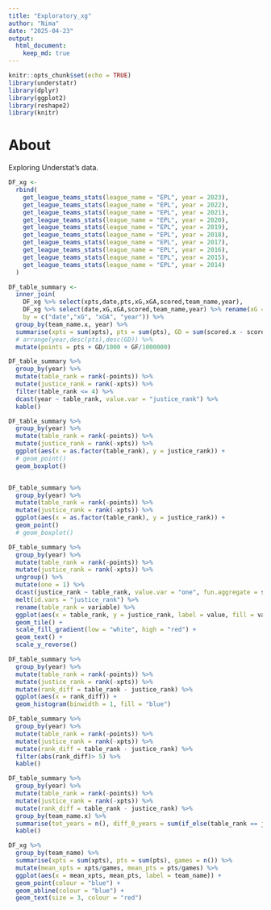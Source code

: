```yaml
---
title: "Exploratory_xg"
author: "Nima"
date: "2025-04-23"
output: 
  html_document: 
    keep_md: true
---
```


```r
knitr::opts_chunk$set(echo = TRUE)
library(understatr)
library(dplyr)
library(ggplot2)
library(reshape2)
library(knitr)
```

# About

Exploring Understat's data.

```r
DF_xg <- 
  rbind(
    get_league_teams_stats(league_name = "EPL", year = 2023),
    get_league_teams_stats(league_name = "EPL", year = 2022),
    get_league_teams_stats(league_name = "EPL", year = 2021),
    get_league_teams_stats(league_name = "EPL", year = 2020),
    get_league_teams_stats(league_name = "EPL", year = 2019),
    get_league_teams_stats(league_name = "EPL", year = 2018),
    get_league_teams_stats(league_name = "EPL", year = 2017),
    get_league_teams_stats(league_name = "EPL", year = 2016),
    get_league_teams_stats(league_name = "EPL", year = 2015),
    get_league_teams_stats(league_name = "EPL", year = 2014)
  )

DF_table_summary <- 
  inner_join(
    DF_xg %>% select(xpts,date,pts,xG,xGA,scored,team_name,year),
    DF_xg %>% select(date,xG,xGA,scored,team_name,year) %>% rename(xG = xGA, xGA = xG),
    by = c("date","xG", "xGA", "year")) %>%
  group_by(team_name.x, year) %>%
  summarise(xpts = sum(xpts), pts = sum(pts), GD = sum(scored.x - scored.y), GF = sum(scored.x), .groups = "drop") %>% 
  # arrange(year,desc(pts),desc(GD)) %>% 
  mutate(points = pts + GD/1000 + GF/1000000) 
```

```r
DF_table_summary %>% 
  group_by(year) %>% 
  mutate(table_rank = rank(-points)) %>% 
  mutate(justice_rank = rank(-xpts)) %>% 
  filter(table_rank <= 4) %>% 
  dcast(year ~ table_rank, value.var = "justice_rank") %>% 
  kable()
```

```r
DF_table_summary %>% 
  group_by(year) %>% 
  mutate(table_rank = rank(-points)) %>% 
  mutate(justice_rank = rank(-xpts)) %>% 
  ggplot(aes(x = as.factor(table_rank), y = justice_rank)) +
  # geom_point()
  geom_boxplot()


DF_table_summary %>% 
  group_by(year) %>% 
  mutate(table_rank = rank(-points)) %>% 
  mutate(justice_rank = rank(-xpts)) %>% 
  ggplot(aes(x = as.factor(table_rank), y = justice_rank)) +
  geom_point()
  # geom_boxplot()

DF_table_summary %>% 
  group_by(year) %>% 
  mutate(table_rank = rank(-points)) %>% 
  mutate(justice_rank = rank(-xpts)) %>% 
  ungroup() %>%
  mutate(one = 1) %>%
  dcast(justice_rank ~ table_rank, value.var = "one", fun.aggregate = sum) %>%
  melt(id.vars = "justice_rank") %>%
  rename(table_rank = variable) %>% 
  ggplot(aes(x = table_rank, y = justice_rank, label = value, fill = value)) +
  geom_tile() +
  scale_fill_gradient(low = "white", high = "red") +
  geom_text() + 
  scale_y_reverse()
```

```r
DF_table_summary %>% 
  group_by(year) %>% 
  mutate(table_rank = rank(-points)) %>% 
  mutate(justice_rank = rank(-xpts)) %>% 
  mutate(rank_diff = table_rank - justice_rank) %>% 
  ggplot(aes(x = rank_diff)) +
  geom_histogram(binwidth = 1, fill = "blue")
```

```r
DF_table_summary %>% 
  group_by(year) %>% 
  mutate(table_rank = rank(-points)) %>% 
  mutate(justice_rank = rank(-xpts)) %>% 
  mutate(rank_diff = table_rank - justice_rank) %>% 
  filter(abs(rank_diff)> 5) %>% 
  kable()
```

```r
DF_table_summary %>% 
  group_by(year) %>% 
  mutate(table_rank = rank(-points)) %>% 
  mutate(justice_rank = rank(-xpts)) %>% 
  mutate(rank_diff = table_rank - justice_rank) %>% 
  group_by(team_name.x) %>% 
  summarise(tot_years = n(), diff_0_years = sum(if_else(table_rank == justice_rank, 1, 0))) %>% 
  kable()
```

```r
DF_xg %>% 
  group_by(team_name) %>% 
  summarise(xpts = sum(xpts), pts = sum(pts), games = n()) %>% 
  mutate(mean_xpts = xpts/games, mean_pts = pts/games) %>% 
  ggplot(aes(x = mean_xpts, mean_pts, label = team_name)) +
  geom_point(colour = "blue") +
  geom_abline(colour = "blue") +
  geom_text(size = 3, colour = "red")
```




















